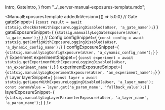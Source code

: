 
  Intro,
  GateIntro,
} from "../_server-manual-exposures-template.mdx";

<ManualExposuresTemplate
  addedInVersion={() => <span>5.0.0</span>}
  // Gate
  gateSnippet={
    <CodeBlock language="jsx">
      {`const result = await statsig.checkGateWithExposureLoggingDisabled(aUser, 'a_gate_name');`}
    </CodeBlock>
  }
  gateExposureSnippet={
    <CodeBlock language="jsx">
      {`statsig.manuallyLogGateExposure(aUser, 'a_gate_name');`}
    </CodeBlock>
  }
  // Config
  configSnippet={
    <CodeBlock language="jsx">
      {`const config = await statsig.getConfigWithExposureLoggingDisabled(aUser, 'a_dynamic_config_name');`}
    </CodeBlock>
  }
  configExposureSnippet={
    <CodeBlock language="jsx">
      {`statsig.manuallyLogConfigExposure(aUser, 'a_dynamic_config_name');`}
    </CodeBlock>
  }
  // Experiment
  experimentSnippet={
    <CodeBlock language="jsx">
      {`const experiment = await statsig.getExperimentWithExposureLoggingDisabled(aUser, 'an_experiment_name');`}
    </CodeBlock>
  }
  experimentExposureSnippet={
    <CodeBlock language="jsx">
      {`statsig.manuallyLogExperimentExposure(aUser, 'an_experiment_name');`}
    </CodeBlock>
  }
  // Layer
  layerSnippet={
    <CodeBlock language="jsx">
      {`const layer = await statsig.getLayerWithExposureLoggingDisabled(aUser, 'a_layer_name');
const paramValue = layer.get('a_param_name', 'fallback_value');`}
    </CodeBlock>
  }
  layerExposureSnippet={
    <CodeBlock language="jsx">
      {`statsig.manuallyLogLayerParameterExposure(aUser, 'a_layer_name', 'a_param_name');`}
    </CodeBlock>
  }
/>
